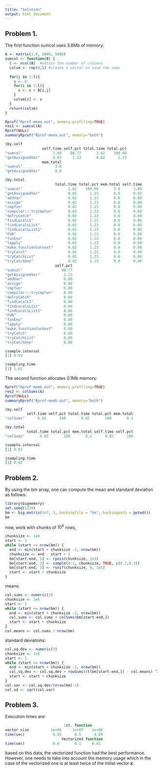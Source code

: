```yaml
---
title: "Solution"
output: html_document
---
```


## Problem 1. 

The first function sumcol uses 3.8Mb of memory:

```r

A <- matrix(1.0, 5000, 5000)
sumcol <- function(B) {
  l <- ncol(B)  #obtain the number of columns
  colsm <- rep(0,l) #create a vector to save the sums
  
  for(j in 1:l){  
    s <- 0
    for(i in 1:l){
      s <- s + B[i,j]
    }
    colsm[i] <- s
  }
  return(colsm)
}

Rprof("Rprof-mema.out", memory.profiling=TRUE)
res1 <- sumcol(A)
Rprof(NULL)
summaryRprof("Rprof-mema.out", memory="both")

$by.self
                 self.time self.pct total.time total.pct
"sumcol"              1.60    98.77       1.62    100.00
"getAssignedVar"      0.02     1.23       0.02      1.23
                 mem.total
"sumcol"               3.8
"getAssignedVar"       0.0

$by.total
                       total.time total.pct mem.total self.time
"sumcol"                     1.62    100.00       3.8      1.60
"getAssignedVar"             0.02      1.23       0.0      0.02
"addVar"                     0.02      1.23       0.0      0.00
"assign"                     0.02      1.23       0.0      0.00
"cmpfun"                     0.02      1.23       0.0      0.00
"compiler:::tryCmpfun"       0.02      1.23       0.0      0.00
"doTryCatch"                 0.02      1.23       0.0      0.00
"findLocals1"                0.02      1.23       0.0      0.00
"findLocalsList"             0.02      1.23       0.0      0.00
"findLocalsList1"            0.02      1.23       0.0      0.00
"FUN"                        0.02      1.23       0.0      0.00
"funEnv"                     0.02      1.23       0.0      0.00
"lapply"                     0.02      1.23       0.0      0.00
"make.functionContext"       0.02      1.23       0.0      0.00
"tryCatch"                   0.02      1.23       0.0      0.00
"tryCatchList"               0.02      1.23       0.0      0.00
"tryCatchOne"                0.02      1.23       0.0      0.00
                       self.pct
"sumcol"                  98.77
"getAssignedVar"           1.23
"addVar"                   0.00
"assign"                   0.00
"cmpfun"                   0.00
"compiler:::tryCmpfun"     0.00
"doTryCatch"               0.00
"findLocals1"              0.00
"findLocalsList"           0.00
"findLocalsList1"          0.00
"FUN"                      0.00
"funEnv"                   0.00
"lapply"                   0.00
"make.functionContext"     0.00
"tryCatch"                 0.00
"tryCatchList"             0.00
"tryCatchOne"              0.00

$sample.interval
[1] 0.02

$sampling.time
[1] 1.62
```

The second function allocates 0.1Mb memory:

```r
Rprof("Rprof-memb.out", memory.profiling=TRUE)
res2 <- colSums(A)
Rprof(NULL)
summaryRprof("Rprof-memb.out", memory="both")

$by.self
          self.time self.pct total.time total.pct mem.total
"colSums"      0.02      100       0.02       100       0.1

$by.total
          total.time total.pct mem.total self.time self.pct
"colSums"       0.02       100       0.1      0.02      100

$sample.interval
[1] 0.02

$sampling.time
[1] 0.02
```

## Problem 2.

By using the bm array, one can compute the mean and standard deviation as follows:

```r
library(bigmemory)
set.seed(1234)
bm <- big.matrix(1e7, 3, backingfile = "bm", backingpath = getwd())
bm
```

now, work with chunks of $10^6$ rows,

```r
chunksize <- 1e6
start <- 1
while (start <= nrow(bm)) {
  end <- min(start + chunksize -1, nrow(bm))
  chunksize <- end - start + 1
  bm[start:end, 1] <- rpois(chunksize, 1e3)
  bm[start:end, 2] <- sample(0:1, chunksize, TRUE, c(0.7,0.3))
  bm[start:end, 3] <- runif(chunksize, 0, 1e5)
  start <- start + chunksize
}
```

means:

```r
col.sums <- numeric(3)
chunksize <- 1e6
start <- 1
while (start <= nrow(bm)) {
  end <- min(start + chunksize -1, nrow(bm))
  col.sums <- col.sums + colSums(bm[start:end,])
  start <- start + chunksize
}
col.means <- col.sums / nrow(bm)
```


standard deviations:

```r
col.sq.dev <- numeric(3)
chunksize <- 1e6
start <- 1
while (start <= nrow(bm)) {
  end <- min(start + chunksize -1, nrow(bm))
  col.sq.dev <- col.sq.dev + rowSums((t(bm[start:end,]) - col.means) ^2)
  start <- start + chunksize
}
col.var <- col.sq.dev/(nrow(bm)-1)
col.sd <- sqrt(col.var)
```

## Problem 3.

Execution times are:

```r
                           1st. function   
vector size          1e+06     1e+07    1e+08
time(sec)             0.05      0.5      4.89 
                          Vectorized function
time(sec)             0.0       0.1     0.81
```
                          
based on this data, the vectorized function had the best performance. However, one needs to take into account the memory usage which in the case of the vectorized one is at least twice of the initial vector **x**.